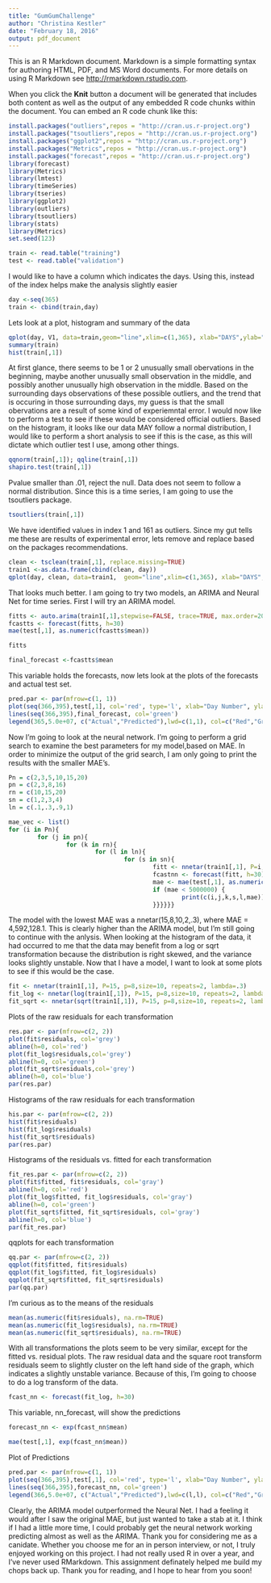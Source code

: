 ```yaml
---
title: "GumGumChallenge"
author: "Christina Kestler"
date: "February 18, 2016"
output: pdf_document
---
```


This is an R Markdown document. Markdown is a simple formatting syntax for authoring HTML, PDF, and MS Word documents. For more details on using R Markdown see <http://rmarkdown.rstudio.com>.

When you click the **Knit** button a document will be generated that includes both content as well as the output of any embedded R code chunks within the document. You can embed an R code chunk like this:

```r
install.packages("outliers",repos = "http://cran.us.r-project.org")
install.packages("tsoutliers",repos = "http://cran.us.r-project.org")
install.packages("ggplot2",repos = "http://cran.us.r-project.org")
install.packages("Metrics",repos = "http://cran.us.r-project.org")
install.packages("forecast",repos = "http://cran.us.r-project.org")
library(forecast)
library(Metrics)
library(lmtest)
library(timeSeries)
library(tseries)
library(ggplot2)
library(outliers)
library(tsoutliers)
library(stats)
library(Metrics)
set.seed(123)

train <- read.table("training")
test <- read.table("validation")
```
I would like to have a column which indicates the days. Using this, instead of the index helps make the analysis slightly easier
```r
day <-seq(365)
train <- cbind(train,day)
```
Lets look at a plot, histogram and summary of the data
```r
qplot(day, V1, data=train,geom="line",xlim=c(1,365), xlab="DAYS",ylab="AD IMPRESSIONS", main="Ad Impressions over 1 year")
summary(train)
hist(train[,1])
```

At first glance, there seems to be 1 or 2 unusually small obervations in the beginning, maybe 
another unusually small observation in the middle, and possibly another unusually high observation in the middle. 
Based on the surrounding days observations of these possible outliers, and the trend that is occuring 
in those surrounding days, my guess is that the small obervations are a result of some kind of experiemntal error. 
I would now like to perform a test to see if these would be considered official outliers. Based on the histogram, it looks like our data MAY follow a normal distribution, I would like to perform a short analysis to see if this is the case, as this will dictate which outlier test I use, among other things.
```r
qqnorm(train[,1]); qqline(train[,1])
shapiro.test(train[,1])
```
Pvalue smaller than .01, reject the null. Data does not seem to follow a normal distribution. 
Since this is a time series, I am going to use the tsoutliers package.
```r
tsoutliers(train[,1])
```
We have identified values in index 1 and 161 as outliers. Since my gut tells me these are
results of experimental error, lets remove and replace based on the packages recommendations. 
```r
clean <- tsclean(train[,1], replace.missing=TRUE)
train1 <-as.data.frame(cbind(clean, day))
qplot(day, clean, data=train1,  geom="line",xlim=c(1,365), xlab="DAYS",ylab="AD IMPRESSIONS", main="Ad Impressions over 1 year")
```

That looks much better. I am going to try two models, an ARIMA and Neural Net for time series. First I will try an ARIMA model. 
```r
fitts <- auto.arima(train1[,1],stepwise=FALSE, trace=TRUE, max.order=20)
fcastts <- forecast(fitts, h=30)
mae(test[,1], as.numeric(fcastts$mean))     

fitts

final_forecast <-fcastts$mean
```
This variable holds the forecasts, now lets look at the plots of the forecasts and actual test set.
```r
pred.par <- par(mfrow=c(1, 1))
plot(seq(366,395),test[,1], col='red', type='l', xlab="Day Number", ylab="Ad Impressions", main="Ad Impression Predictions: Time Series")
lines(seq(366,395),final_forecast, col='green')
legend(365,5.0e+07, c("Actual","Predicted"),lwd=c(1,1), col=c("Red","Green"))
```

Now I'm going to look at the neural network. I'm going to perform a grid search to examine the best parameters for my model,based on MAE. In order to minimize the output of the grid search, I am only going to print the results with the smaller MAE's.
```r
Pn = c(2,3,5,10,15,20)
pn = c(2,3,8,16)
rn = c(10,15,20)
sn = c(1,2,3,4)
ln = c(.1,.3,.9,1)

mae_vec <- list()
for (i in Pn){
        for (j in pn){
                for (k in rn){
                        for (l in ln){
                                for (s in sn){
                                        fitt <- nnetar(train1[,1], P=i, p=j,size=s, repeats=k, lambda=l)
                                        fcastnn <- forecast(fitt, h=30)
                                        mae <- mae(test[,1], as.numeric(fcastnn$mean))
                                        if (mae < 5000000) {
                                                print(c(i,j,k,s,l,mae))
                                        }}}}}}
```
The model with the lowest MAE was a nnetar(15,8,10,2,.3), where MAE = 4,592,128.1. This is clearly higher than the 
ARIMA model, but I'm still going to continue with the anlysis. When looking at the histogram of the data,
it had occurred to me that the data may benefit from a log or sqrt transformation because the distribution is right skewed, and the variance looks slightly unstable. Now that I have a model, I want to look at some plots to see if this would be the case.
```r
fit <- nnetar(train1[,1], P=15, p=8,size=10, repeats=2, lambda=.3)
fit_log <- nnetar(log(train1[,1]), P=15, p=8,size=10, repeats=2, lambda=.3)
fit_sqrt <- nnetar(sqrt(train1[,1]), P=15, p=8,size=10, repeats=2, lambda=.3)
```

Plots of the raw residuals for each transformation
```r
res.par <- par(mfrow=c(2, 2))
plot(fit$residuals, col='grey')
abline(h=0, col='red')
plot(fit_log$residuals,col='grey')
abline(h=0, col='green')
plot(fit_sqrt$residuals,col='grey')
abline(h=0, col='blue')
par(res.par)
```

Histograms of the raw residuals for each transformation
```r
his.par <- par(mfrow=c(2, 2))
hist(fit$residuals)
hist(fit_log$residuals)
hist(fit_sqrt$residuals)
par(res.par)
```

Histograms of the residuals vs. fitted for each transformation
```r
fit_res.par <- par(mfrow=c(2, 2))
plot(fit$fitted, fit$residuals, col='gray')
abline(h=0, col='red')
plot(fit_log$fitted, fit_log$residuals, col='gray')
abline(h=0, col='green')
plot(fit_sqrt$fitted, fit_sqrt$residuals, col='gray')
abline(h=0, col='blue')
par(fit_res.par)
```

qqplots for each transformation
```r
qq.par <- par(mfrow=c(2, 2))
qqplot(fit$fitted, fit$residuals)
qqplot(fit_log$fitted, fit_log$residuals)
qqplot(fit_sqrt$fitted, fit_sqrt$residuals)
par(qq.par)
```

I'm curious as to the means of the residuals
```r
mean(as.numeric(fit$residuals), na.rm=TRUE)         
mean(as.numeric(fit_log$residuals), na.rm=TRUE)     
mean(as.numeric(fit_sqrt$residuals), na.rm=TRUE)
```
With all transformations the plots seem to be very similar, except for the fitted vs. residual plots. 
The raw residual data and the square root transform residuals seem to slightly cluster on the left hand side of the graph, which indicates a slightly unstable variance. Because of this, I'm going to choose to do a log transform of the data.
```r
fcast_nn <- forecast(fit_log, h=30)
```
This variable, nn_forecast, will show the predictions 
```r
forecast_nn <- exp(fcast_nn$mean)

mae(test[,1], exp(fcast_nn$mean))

```
Plot of Predictions
```r
pred.par <- par(mfrow=c(1, 1))
plot(seq(366,395),test[,1], col='red', type='l', xlab="Day Number", ylab="Ad Impressions", main="Ad Impression Predictions")
lines(seq(366,395),forecast_nn, col='green')
legend(366,5.0e+07, c("Actual","Predicted"),lwd=c(l,l), col=c("Red","Green"))
```

Clearly, the ARIMA model outperformed the Neural Net. I had a feeling it would after I saw the original MAE, but just wanted to take a stab at it. I think if I had a little more time, I could probably get the neural network working predicting almost as well as the ARIMA. Thank you for considering me as a canidate. Whether you choose me for an in person interview, or not, I truly enjoyed working on this project. I had not really used R in over a year, and I've never used RMarkdown. This assignment definately helped me build my chops back up. Thank you for reading, and I hope to hear from you soon!


